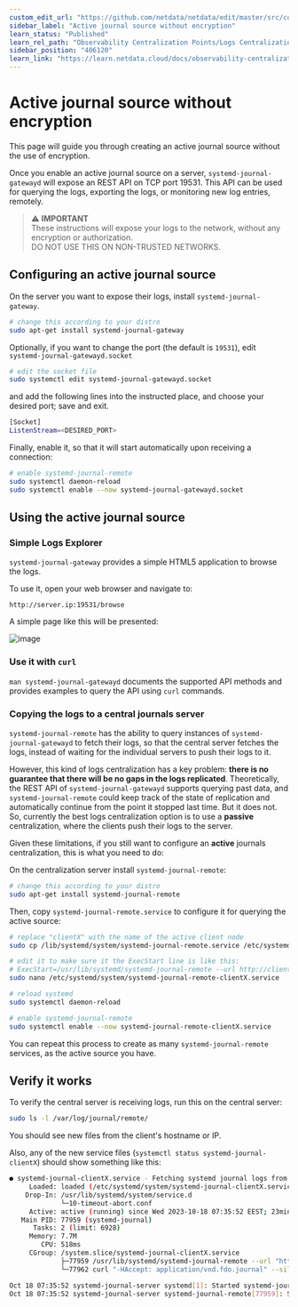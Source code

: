 ```yaml
---
custom_edit_url: "https://github.com/netdata/netdata/edit/master/src/collectors/systemd-journal.plugin/active_journal_centralization_guide_no_encryption.md"
sidebar_label: "Active journal source without encryption"
learn_status: "Published"
learn_rel_path: "Observability Centralization Points/Logs Centralization Points with systemd-journald"
sidebar_position: "406120"
learn_link: "https://learn.netdata.cloud/docs/observability-centralization-points/logs-centralization-points-with-systemd-journald/active-journal-source-without-encryption"
---
```


# Active journal source without encryption

This page will guide you through creating an active journal source without the use of encryption.

Once you enable an active journal source on a server, `systemd-journal-gatewayd` will expose an REST API on TCP port 19531. This API can be used for querying the logs, exporting the logs, or monitoring new log entries, remotely.

> ⚠️ **IMPORTANT**<br/>
> These instructions will expose your logs to the network, without any encryption or authorization.<br/>
> DO NOT USE THIS ON NON-TRUSTED NETWORKS.

## Configuring an active journal source

On the server you want to expose their logs, install `systemd-journal-gateway`.

```bash
# change this according to your distro
sudo apt-get install systemd-journal-gateway
```

Optionally, if you want to change the port (the default is `19531`), edit `systemd-journal-gatewayd.socket`

```bash
# edit the socket file
sudo systemctl edit systemd-journal-gatewayd.socket
```

and add the following lines into the instructed place, and choose your desired port; save and exit.

```bash
[Socket]
ListenStream=<DESIRED_PORT>
```

Finally, enable it, so that it will start automatically upon receiving a connection:

```bash
# enable systemd-journal-remote
sudo systemctl daemon-reload 
sudo systemctl enable --now systemd-journal-gatewayd.socket
```

## Using the active journal source

### Simple Logs Explorer

`systemd-journal-gateway` provides a simple HTML5 application to browse the logs.

To use it, open your web browser and navigate to:

```
http://server.ip:19531/browse
```

A simple page like this will be presented:

![image](https://github.com/netdata/netdata/assets/2662304/4da88bf8-6398-468b-a359-68db0c9ad419)

### Use it with `curl`

`man systemd-journal-gatewayd` documents the supported API methods and provides examples to query the API using `curl` commands.

### Copying the logs to a central journals server

`systemd-journal-remote` has the ability to query instances of `systemd-journal-gatewayd` to fetch their logs, so that the central server fetches the logs, instead of waiting for the individual servers to push their logs to it.

However, this kind of logs centralization has a key problem: **there is no guarantee that there will be no gaps in the logs replicated**. Theoretically, the REST API of `systemd-journal-gatewayd` supports querying past data, and `systemd-journal-remote` could keep track of the state of replication and automatically continue from the point it stopped last time. But it does not. So, currently the best logs centralization option is to use a **passive** centralization, where the clients push their logs to the server.

Given these limitations, if you still want to configure an **active** journals centralization, this is what you need to do:

On the centralization server install `systemd-journal-remote`:

```bash
# change this according to your distro
sudo apt-get install systemd-journal-remote
```

Then, copy `systemd-journal-remote.service` to configure it for querying the active source:

```bash
# replace "clientX" with the name of the active client node
sudo cp /lib/systemd/system/systemd-journal-remote.service /etc/systemd/system/systemd-journal-remote-clientX.service

# edit it to make sure it the ExecStart line is like this:
# ExecStart=/usr/lib/systemd/systemd-journal-remote --url http://clientX:19531/entries?follow
sudo nano /etc/systemd/system/systemd-journal-remote-clientX.service

# reload systemd
sudo systemctl daemon-reload
```

```bash
# enable systemd-journal-remote
sudo systemctl enable --now systemd-journal-remote-clientX.service
```

You can repeat this process to create as many `systemd-journal-remote` services, as the active source you have.

## Verify it works

To verify the central server is receiving logs, run this on the central server:

```bash
sudo ls -l /var/log/journal/remote/
```

You should see new files from the client's hostname or IP.

Also, any of the new service files (`systemctl status systemd-journal-clientX`) should show something like this:

```bash
● systemd-journal-clientX.service - Fetching systemd journal logs from 192.168.2.146
     Loaded: loaded (/etc/systemd/system/systemd-journal-clientX.service; enabled; preset: disabled)
    Drop-In: /usr/lib/systemd/system/service.d
             └─10-timeout-abort.conf
     Active: active (running) since Wed 2023-10-18 07:35:52 EEST; 23min ago
   Main PID: 77959 (systemd-journal)
      Tasks: 2 (limit: 6928)
     Memory: 7.7M
        CPU: 518ms
     CGroup: /system.slice/systemd-journal-clientX.service
             ├─77959 /usr/lib/systemd/systemd-journal-remote --url "http://192.168.2.146:19531/entries?follow"
             └─77962 curl "-HAccept: application/vnd.fdo.journal" --silent --show-error "http://192.168.2.146:19531/entries?follow"

Oct 18 07:35:52 systemd-journal-server systemd[1]: Started systemd-journal-clientX.service - Fetching systemd journal logs from 192.168.2.146.
Oct 18 07:35:52 systemd-journal-server systemd-journal-remote[77959]: Spawning curl http://192.168.2.146:19531/entries?follow...
```
